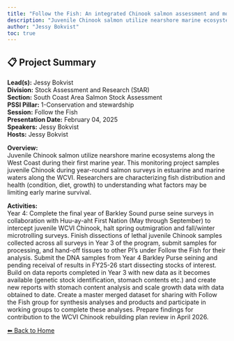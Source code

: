 ```yaml
---
title: "Follow the Fish: An integrated Chinook salmon assessment and monitoring program for the West Coast of Vancouver Island"
description: "Juvenile Chinook salmon utilize nearshore marine ecosystems along the West Coast during their first marine year. This monitoring project samples juvenile Chinook during year-round salmon surveys in estuarine and marine waters along the WCVI. Researchers are characterizing fish distribution and health (condition, diet, growth) to understanding what factors may be limiting early marine survival."
author: "Jessy Bokvist"
toc: true
---
```


## 📋 Project Summary

**Lead(s):** Jessy Bokvist  
**Division:** Stock Assessment and Research (StAR)  
**Section:** South Coast Area Salmon Stock Assessment  
**PSSI Pillar:** 1-Conservation and stewardship  
**Session:** Follow the Fish  
**Presentation Date:** February 04, 2025  
**Speakers:** Jessy Bokvist  
**Hosts:** Jessy Bokvist  

**Overview:**  
Juvenile Chinook salmon utilize nearshore marine ecosystems along the West Coast during their first marine year. This monitoring project samples juvenile Chinook during year-round salmon surveys in estuarine and marine waters along the WCVI. Researchers are characterizing fish distribution and health (condition, diet, growth) to understanding what factors may be limiting early marine survival.   

**Activities:**  
Year 4: Complete the final year of Barkley Sound purse seine surveys in collaboration with Huu-ay-aht First Nation (May through September) to intercept juvenile WCVI Chinook, halt spring outmigration and fall/winter microtrolling surveys. Finish dissections of lethal juvenile Chinook samples collected across all surveys in Year 3 of the program, submit samples for processing, and hand-off tissues to other PI's under Follow the Fish for their analysis. Submit the DNA samples from Year 4 Barkley Purse seining and pending receival of results in FY25-26 start dissecting stocks of interest. Build on data reports completed in Year 3 with new data as it becomes available (genetic stock identification, stomach contents etc.) and create new reports with stomach content analysis and scale growth data with data obtained to date. Create a master merged dataset for sharing with Follow the Fish group for synthesis analyses and products and participate in working groups to complete these analyses. Prepare findings for contribution to the WCVI Chinook rebuilding plan review in April 2026.

[⬅ Back to Home](../index.qmd)
